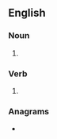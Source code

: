 ==English==

===Noun===
{{head|en|noun plural form}}

# {{plural of|snug|lang=en}}

===Verb===
{{head|en|verb form}}

# {{en-third-person singular of|snug}}

===Anagrams===
* {{anagrams|en|a=gnssu|Sungs}}